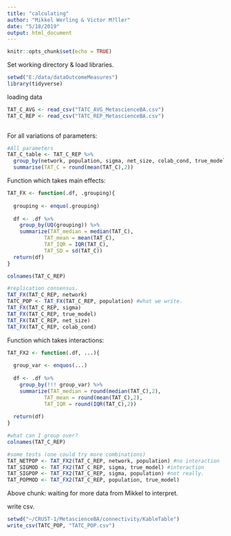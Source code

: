 ```yaml
---
title: "calculating"
author: "Mikkel Werling & Victor M?ller"
date: "5/18/2019"
output: html_document
---
```


```r
knitr::opts_chunk$set(echo = TRUE)
```

Set working directory & load libraries. 

```r

setwd("E:/data/dataOutcomeMeasures")
library(tidyverse)

```

loading data

```r

TAT_C_AVG <- read_csv("TATC_AVG_MetascienceBA.csv")
TAT_C_REP <- read_csv("TATC_REP_MetascienceBA.csv")
  
```

For all variations of parameters: 

```r
#All parameters 
TAT_C_table <- TAT_C_REP %>%
  group_by(network, population, sigma, net_size, colab_cond, true_model) %>%
  summarise(TAT_C = round(mean(TAT_C),2)) 

```

Function which takes main effects: 

```r

TAT_FX <- function(.df, .grouping){
  
  grouping <- enquo(.grouping)
  
  df <- .df %>%
    group_by(UQ(grouping)) %>%
    summarize(TAT_median = median(TAT_C),
            TAT_mean = mean(TAT_C),
            TAT_IQR = IQR(TAT_C),
            TAT_SD = sd(TAT_C))
  return(df)
}

colnames(TAT_C_REP)

#replication consensus. 
TAT_FX(TAT_C_REP, network)
TATC_POP <- TAT_FX(TAT_C_REP, population) #what we write. 
TAT_FX(TAT_C_REP, sigma)
TAT_FX(TAT_C_REP, true_model)
TAT_FX(TAT_C_REP, net_size)
TAT_FX(TAT_C_REP, colab_cond)

```

Function which takes interactions: 

```r

TAT_FX2 <- function(.df, ...){
  
  group_var <- enquos(...)
  
  df <- .df %>%
    group_by(!!! group_var) %>%
    summarize(TAT_median = round(median(TAT_C),2),
            TAT_mean = round(mean(TAT_C),2),
            TAT_IQR = round(IQR(TAT_C),2))
  
  return(df)
}

#what can I group over?
colnames(TAT_C_REP)

#some tests (one could try more combinations)
TAT_NETPOP <- TAT_FX2(TAT_C_REP, network, population) #no interaction
TAT_SIGMOD <- TAT_FX2(TAT_C_REP, sigma, true_model) #interaction
TAT_SIGPOP <- TAT_FX2(TAT_C_REP, sigma, population) #not really. 
TAT_POPMOD <- TAT_FX2(TAT_C_REP, population, true_model)


```

Above chunk: 
waiting for more data from Mikkel to interpret. 

write csv. 

```r

setwd("~/CRUST-1/MetascienceBA/connectivity/KableTable")
write_csv(TATC_POP, "TATC_POP.csv")

```


